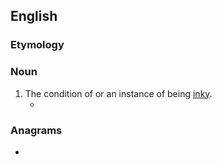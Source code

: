==English==

===Etymology===
{{suffix|en|inky|ness}}

===Noun===
{{en-noun|~}}

# The condition of or an instance of being [[inky]].
#* {{quote-book|en|year=2020| title=Correspondence: 1927–1987|author=Joseph Campbell, ‎Evans Lansing Smith, ‎Dennis Patrick Slattery | page=| passage=Please excuse all the '''inkinesses'''—my pen dropped into the sand, and messed things up a bit}}

===Anagrams===
* {{anagrams|en|a=eiiknnss|Skinnies|kinesins|skinnies}}